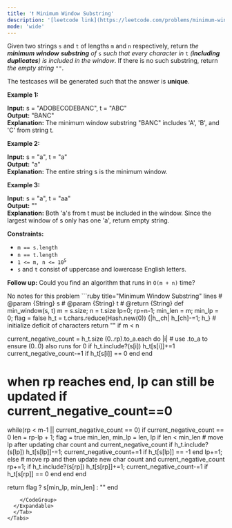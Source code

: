```yaml
---
title: '❗️ Minimum Window Substring'
description: '[leetcode link](https://leetcode.com/problems/minimum-window-substring/description/)'
mode: 'wide'
---
```

<Tabs>
  <Tab title="Question" icon="circle-question" iconType="regular">
    <Card>
      <p>Given two strings <code>s</code> and <code>t</code> of lengths <code>m</code> and <code>n</code> respectively, return <em>the <strong>minimum window</strong></em> <span data-keyword="substring-nonempty"><strong><em>substring</em></strong></span><em> of </em><code>s</code><em> such that every character in </em><code>t</code><em> (<strong>including duplicates</strong>) is included in the window</em>. If there is no such substring, return <em>the empty string </em><code>&quot;&quot;</code>.</p>  <p>The testcases will be generated such that the answer is <strong>unique</strong>.</p>   <p><strong class="example">Example 1:</strong></p>   <strong>Input:</strong> s = &quot;ADOBECODEBANC&quot;, t = &quot;ABC&quot; <br/> <strong>Output:</strong> &quot;BANC&quot; <br/> <strong>Explanation:</strong> The minimum window substring &quot;BANC&quot; includes &#39;A&#39;, &#39;B&#39;, and &#39;C&#39; from string t.   <p><strong class="example">Example 2:</strong></p>   <strong>Input:</strong> s = &quot;a&quot;, t = &quot;a&quot; <br/> <strong>Output:</strong> &quot;a&quot; <br/> <strong>Explanation:</strong> The entire string s is the minimum window.   <p><strong class="example">Example 3:</strong></p>   <strong>Input:</strong> s = &quot;a&quot;, t = &quot;aa&quot; <br/> <strong>Output:</strong> &quot;&quot; <br/> <strong>Explanation:</strong> Both &#39;a&#39;s from t must be included in the window. Since the largest window of s only has one &#39;a&#39;, return empty string.    <p><strong>Constraints:</strong></p>  <ul>  <li><code>m == s.length</code></li>  <li><code>n == t.length</code></li>  <li><code>1 &lt;= m, n &lt;= 10<sup>5</sup></code></li>  <li><code>s</code> and <code>t</code> consist of uppercase and lowercase English letters.</li> </ul>   <p><strong>Follow up:</strong> Could you find an algorithm that runs in <code>O(m + n)</code> time?</p> 
    </Card>
  </Tab>
  <Tab title="Solution" icon="lightbulb" iconType="regular" >
    <Card>
      No notes for this problem
    </Card>
  <Expandable title="code">
    <CodeGroup dropdown>
```ruby title="Minimum Window Substring" lines
# @param {String} s
# @param {String} t
# @return {String}
def min_window(s, t)
  m = s.size; n = t.size
  lp=0; rp=n-1;
  min_len = m; min_lp = 0; flag = false
  h_t = t.chars.reduce(Hash.new(0)) {|h_,ch| h_[ch]-=1; h_} # initialize deficit of characters
  return "" if m < n

  current_negative_count = h_t.size
  (0..rp).to_a.each do |i| # use .to_a to ensure (0..0) also runs for 0
    if h_t.include?(s[i])
      h_t[s[i]]+=1
      current_negative_count-=1 if h_t[s[i]] == 0
    end
  end

  # when rp reaches end, lp can still be updated if current_negative_count==0
  while(rp < m-1 || current_negative_count == 0)
    if current_negative_count == 0
      len = rp-lp + 1; flag = true
      min_len, min_lp = len, lp if len < min_len
      # move lp after updating char count and current_negative_count
      if h_t.include?(s[lp])
        h_t[s[lp]]-=1; current_negative_count+=1 if h_t[s[lp]] == -1
      end
      lp+=1;
    else
      # move rp and then update new char count and current_negative_count
      rp+=1;
      if h_t.include?(s[rp])
        h_t[s[rp]]+=1; current_negative_count-=1 if h_t[s[rp]] == 0
      end
    end
  end
  
  return flag ? s[min_lp, min_len] : ""
end
```
    </CodeGroup>
  </Expandable>
  </Tab>
</Tabs>